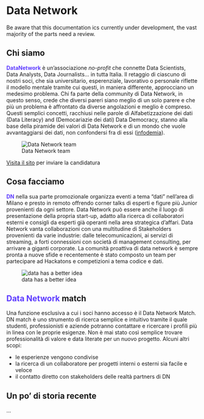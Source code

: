 # Data Network

Be aware that this documentation ics currently under development, the vast majority of the parts need a review.

## Chi siamo

**<span style="color:#5d3bff">DataNetwork</span>** è un'associazione _no-profit_ che connette Data Scientists, Data Analysts, Data Journalists... in tutta Italia. Il retaggio di ciascuno di nostri soci, che sia universitario, esperenziale, lavorativo o personale riflette il modello mentale tramite cui questi, in maniera differente, approcciano un medesimo problema. Chi fa parte della community di Data Network, in questo senso, crede che diversi pareri siano meglio di un solo parere e che più un problema è affrontato da diverse angolazioni e meglio è compreso.
Questi semplici concetti, racchiusi nelle parole di Alfabetizzazione dei dati (Data Literacy) and (Democariazie dei dati) Data Democracy, stanno alla base della piramide dei valori di Data Network e di un mondo che vuole avvantaggiarsi dei dati, non confondersi fra di essi ([infodemia](https://www.treccani.it/vocabolario/infodemia_%28Neologismi%29/)).

![Data Network team](images/dn_team.png)


[Visita il sito](https://datanetwork.xyz/) per inviare la candidatura 

<!-- <div class="ml11"> -->
<!--   <h2> -->
<!--     <span class="text-wrapper"> -->
<!--       <span class="line line1"></span> -->
<!--       <span class="letters">Hello Goodbye</span> -->
<!--     </span> -->
<!--   </h2> -->
<!-- </div> -->



## Cosa facciamo

**<span style="color:#5d3bff">DN</span>** nella sua parte promozionale organizza eventi a tema "dati" nell'area di Milano e presto in remoto offrendo corner talks di esperti e figure più Junior provenienti da ogni settore. Data Network può essere anche il luogo di presentazione della propria start-up, adatto alla ricerca di collaboratori esterni e consigli da esperti già operanti nella area strategica d'affari.
Data Network vanta collaborazioni con una multitudine di Stakeholders provenienti da varie industrie: dalle telecomunicazioni, ai servizi di streaming, a forti connessioni con società di management consulting, per arrivare a giganti corporate. 
La comunità proattiva di data network è sempre pronta a nuove sfide e recentemente è stato composto un team per partecipare ad Hackatons e competizioni a tema codice e dati.

![data has a better idea](images/data_has_a_better_idea.jpg)


## **<span style="color:#5d3bff">Data Network</span>** match

Una funzione esclusiva a cui i soci hanno accesso è il Data Network Match. DN match è uno strumento di ricerca semplice e intuitivo tramite il quale studenti, professionisti e aziende potranno contattare e ricercare i profili più in linea con le proprie esigenze. Non è mai stato così semplice trovare professionalità di valore e data literate per un nuovo progetto. Alcuni altri scopi:

- le esperienze vengono condivise
- la ricerca di un collaboratore per progetti interni o esterni sia facile e veloce
- il contatto diretto con stakeholders delle realtà partners di DN 
  


## Un po' di storia recente


...